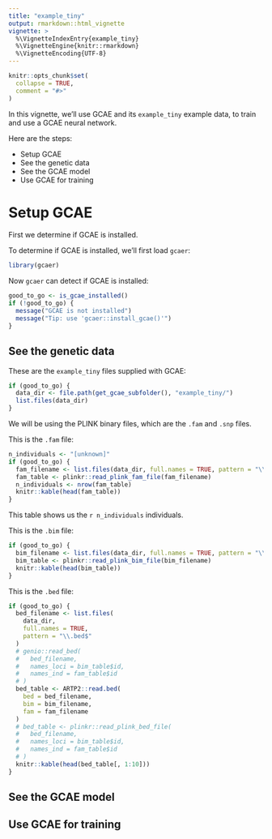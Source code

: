 ```yaml
---
title: "example_tiny"
output: rmarkdown::html_vignette
vignette: >
  %\VignetteIndexEntry{example_tiny}
  %\VignetteEngine{knitr::rmarkdown}
  %\VignetteEncoding{UTF-8}
---
```


```r
knitr::opts_chunk$set(
  collapse = TRUE,
  comment = "#>"
)
```

In this vignette, we'll use GCAE and its `example_tiny` example data, to train and use a GCAE neural network.

Here are the steps:

 * Setup GCAE
 * See the genetic data
 * See the GCAE model
 * Use GCAE for training

# Setup GCAE

First we determine if GCAE is installed.

To determine if GCAE is installed, we'll first load `gcaer`:

```r
library(gcaer)
```

Now `gcaer` can detect if GCAE is installed:

```r
good_to_go <- is_gcae_installed()
if (!good_to_go) {
  message("GCAE is not installed")
  message("Tip: use 'gcaer::install_gcae()'")
}
```

## See the genetic data

These are the `example_tiny` files supplied with GCAE:

```r
if (good_to_go) {
  data_dir <- file.path(get_gcae_subfolder(), "example_tiny/")
  list.files(data_dir)
}
```

We will be using the PLINK binary files, which are the `.fam` and `.snp` files.

This is the `.fam` file:

```r
n_individuals <- "[unknown]"
if (good_to_go) {
  fam_filename <- list.files(data_dir, full.names = TRUE, pattern = "\\.fam$")
  fam_table <- plinkr::read_plink_fam_file(fam_filename)
  n_individuals <- nrow(fam_table)
  knitr::kable(head(fam_table))
}
```

This table shows us the `r n_individuals` individuals.

This is the `.bim` file:

```r
if (good_to_go) {
  bim_filename <- list.files(data_dir, full.names = TRUE, pattern = "\\.bim$")
  bim_table <- plinkr::read_plink_bim_file(bim_filename)
  knitr::kable(head(bim_table))
}
```

This is the `.bed` file:

```r
if (good_to_go) {
  bed_filename <- list.files(
    data_dir, 
    full.names = TRUE, 
    pattern = "\\.bed$"
  )
  # genio::read_bed(
  #   bed_filename,
  #   names_loci = bim_table$id,
  #   names_ind = fam_table$id
  # )
  bed_table <- ARTP2::read.bed(
    bed = bed_filename, 
    bim = bim_filename, 
    fam = fam_filename
  )
  # bed_table <- plinkr::read_plink_bed_file(
  #   bed_filename,
  #   names_loci = bim_table$id,
  #   names_ind = fam_table$id
  # )
  knitr::kable(head(bed_table[, 1:10]))
}
```

## See the GCAE model


## Use GCAE for training
